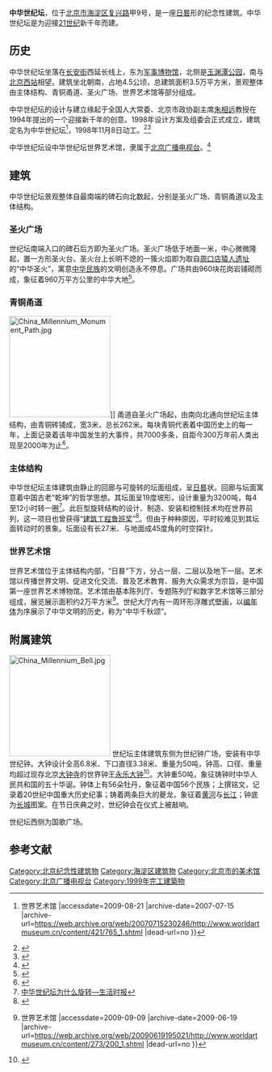{{Infobox Museum
 |name          = 中华世纪坛世界艺术馆
 |image         = China Millennium Monument (20170602141926).jpg
 |imagesize     = 200px
 |图像说明      = 中华世纪坛（2017年6月）
 |coordinates   = {{coord|39.911514|116.321247|format=dms|region:CN-11_type:landmark|display=it}}
 |established   = 1999年12月
 |dissolved     =
 |location      = {{PRC}}[[北京市|北京市]][[海淀区|海淀区]][[复兴路_(北京)|复兴路]]甲9号
 |type          = [[艺术馆|艺术馆]]
 |visitors      = 
 |director      = 
 |curator       = 
 |publictransit =
 |website       = [https://web.archive.org/web/20090820235517/http://www.worldartmuseum.cn/sjthome/index.shtml 中华世纪坛-世界艺术馆官方网站]
}}

'''中华世纪坛'''，位于[[北京市|北京市]][[海淀区|海淀区]][[复兴路_(北京)|复兴路]]甲9号，是一座[[日晷|日晷]]形的纪念性建筑。中华世纪坛是为迎接[[21世纪|21世纪]]新千年而建。

== 历史 ==
中华世纪坛坐落在[[长安街|长安街]]西延长线上，东为[[军事博物馆|军事博物馆]]，北侧是[[玉渊潭公园|玉渊潭公园]]，南与[[北京西站|北京西站]]相望。建筑坐北朝南，占地4.5公顷，总建筑面积3.5万平方米，景观整体由主体结构、青铜甬道、圣火广场、世界艺术馆等部分组成。

中华世纪坛的设计与建立缘起于全国人大常委、北京市政协副主席[[朱相远|朱相远]]教授在1994年提出的一个迎接新千年的创意。1998年设计方案及组委会正式成立，建筑定名为中华世纪坛<ref>{{Cite web |url=http://www.worldartmuseum.cn/content/421/765_1.shtml |title=中华世纪坛的缘由_中华世纪坛{{!}}世界艺术馆 |accessdate=2009-08-21 |archive-date=2007-07-15 |archive-url=https://web.archive.org/web/20070715230246/http://www.worldartmuseum.cn/content/421/765_1.shtml |dead-url=no }}</ref>，1998年11月8日动工。<ref>{{cite news|url=http://news.sina.com.cn/2k/china/1999-11-21/33666.html|title=中华世纪坛时空探针开始吊装|publisher=[[中国中央电视台|中国中央电视台]]|date=1999-11-21|accessdate=2017-06-02|archive-date=2020-12-06|archive-url=https://web.archive.org/web/20201206025404/http://news.sina.com.cn/2k/china/1999-11-21/33666.html|dead-url=no}}</ref><ref>{{cite news|url=http://news.sina.com.cn/2k/society/1999-11-22/33815.html|title=图文：北京“中华世纪坛”即将完工|publisher=新浪新闻|date=1999-11-22|accessdate=2017-06-02|archive-date=2020-10-04|archive-url=https://web.archive.org/web/20201004055132/http://news.sina.com.cn/2k/society/1999-11-22/33815.html|dead-url=no}}</ref>

中华世纪坛设中华世纪坛世界艺术馆，隶属于[[北京广播电视台|北京广播电视台]]。<ref>{{Cite web|url = http://zhengwu.beijing.gov.cn/zjgl/ys/2016/swszf/t1426100.htm|title = 北京广播电视台2016年预算说明|author = |date = |publisher = 首都之窗|language = |accessdate = 2017-01-04|quote = |archive-url = https://web.archive.org/web/20170104090944/http://zhengwu.beijing.gov.cn/zjgl/ys/2016/swszf/t1426100.htm|archive-date = 2017-01-04|dead-url = yes}}</ref>

== 建筑 ==
中华世纪坛景观整体自最南端的碑石向北数起，分别是圣火广场、青铜甬道以及主体结构。

=== 圣火广场 ===
世纪坛南端入口的碑石后方即为圣火广场。圣火广场低于地面一米，中心微微隆起，置一方形圣火台。圣火台上长明不熄的一簇火焰即为取自[[周口店北京人遗址博物馆|周口店猿人遗址]]的“中华圣火”，寓意[[中华民族|中华民族]]的文明创造永不停息。广场共由960块花岗岩铺砌而成，象征着960万平方公里的中华大地<ref>{{Cite web |url=http://www.worldartmuseum.cn/sjtgk/jgjs/001.shtml |title=圣火广场—景观介绍—中华世纪坛 |accessdate=2009-09-07 |archive-date=2009-08-19 |archive-url=https://web.archive.org/web/20090819025207/http://www.worldartmuseum.cn/sjtgk/jgjs/001.shtml |dead-url=no }}</ref>。

=== 青铜甬道 ===
[[File:China_Millennium_Monument_Path.jpg|200px]]]]
甬道自圣火广场起，由南向北通向世纪坛主体结构，由青铜砖铺成，宽3米，总长262米。每块青铜代表着中国历史上的每一年，上面记录着该年中国发生的大事件，共7000多条，自距今300万年前人类出现至2000年为止<ref>{{Cite web |url=http://www.worldartmuseum.cn/sjtgk/jgjs/003.shtml |title=青铜甬道—景观介绍—中华世纪坛 |accessdate=2009-09-07 |archive-date=2009-09-08 |archive-url=https://web.archive.org/web/20090908212435/http://www.worldartmuseum.cn/sjtgk/jgjs/003.shtml |dead-url=no }}</ref>。

=== 主体结构 ===
中华世纪坛主体建筑由静止的回廊与可旋转的坛面组成，呈[[日晷|日晷]]状。回廊与坛面寓意着中国古老“乾坤”的哲学思想。其坛面呈19度坡形，设计重量为3200吨，每4至12小时转一圈<ref>[http://www.gmw.cn/01shsb/2000-01/01/GB/shsb%5E1210%5E0%5ESH7-109.htm 中华世纪坛为什么旋转—生活时报]</ref>。此巨型旋转结构的设计、制造、安装和控制技术均在世界前列，这一项目也曾获得“[[建筑工程鲁班奖|建筑工程鲁班奖]]”<ref>{{Cite web |url=http://www.jungong.info.net.cn/06/h1/xm02.htm |title=中华世纪坛旋转圆坛 |access-date=2009-09-09 |archive-url=https://web.archive.org/web/20160304123926/http://www.jungong.info.net.cn/06/h1/xm02.htm |archive-date=2016-03-04 |dead-url=yes }}</ref>。但由于种种原因，平时较难见到其坛面转动时的景象。坛面设有长27米、与地面成45度角的时空探针。

=== 世界艺术馆 ===
世界艺术馆位于主体结构内部，“日晷”下方，分占一层、二层以及地下一层。艺术馆以传播世界文明、促进文化交流、普及艺术教育、服务大众需求为宗旨，是中国第一座世界艺术博物馆。艺术馆由基本陈列厅、专题陈列厅和数字艺术馆等三部分组成，展览展示面积约2万平方米<ref>{{Cite web |url=http://www.worldartmuseum.cn/content/273/200_1.shtml |title=建立中国第一座世界艺术博物馆的构想_列表内容_世界艺术馆_世界艺术馆_中华世纪坛{{!}}世界艺术馆 |accessdate=2009-09-09 |archive-date=2009-06-19 |archive-url=https://web.archive.org/web/20090619195021/http://www.worldartmuseum.cn/content/273/200_1.shtml |dead-url=no }}</ref>。世纪大厅内有一周环形浮雕式壁画，以[[编年体|编年体]]为序展示了中华文明的历史，称为“中华千秋颂”。

== 附属建筑 ==
[[File:China_Millennium_Bell.jpg|200px]]
世纪坛主体建筑东侧为世纪钟广场，安装有中华世纪钟。大钟设计全高6.8米、下口直径3.38米、重量为50吨，钟高、口径、重量均超过现存北京[[大钟寺|大钟寺]]的世界钟王[[永乐大钟|永乐大钟]]<ref>{{Cite web |url=http://news.sina.com.cn/china/1999-10-12/21025.html |title=“中华世纪钟”铸造工程全面启动_国内新闻_新闻中心_新浪网 |accessdate=2009-09-09 |archive-date=2020-12-06 |archive-url=https://web.archive.org/web/20201206025442/http://news.sina.com.cn/china/1999-10-12/21025.html |dead-url=no }}</ref>。大钟重50吨，象征铸钟时中华人民共和国的五十华诞。钟体上有56朵牡丹，象征着中国56个民族；上撰铭文，记录着20世纪中国重大历史纪事；铸着两条巨大的夔龙，象征着[[黄河|黄河]]与[[长江|长江]]；钟底为[[长城|长城]]图案。在节日庆典之时，世纪钟会在仪式上被敲响。

世纪坛西侧为国歌广场。

== 参考文献 ==
{{reflist}}
{{Commonscat|China Millennium Monument}}

[[Category:北京纪念性建筑物|Category:北京纪念性建筑物]]
[[Category:海淀区建筑物|Category:海淀区建筑物]]
[[Category:北京市的美术馆|Category:北京市的美术馆]]
[[Category:北京广播电视台|Category:北京广播电视台]]
[[Category:1999年完工建築物|Category:1999年完工建築物]]